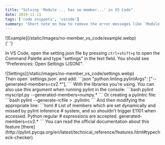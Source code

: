 ```yaml
---
title: "Solving 'Module ... has no member...' in VS Code"
date: 2019-11-11
tags: ['code snippets', 'vscode']
summary: "Short note on how to remove the error messages like `Module 'cv2' has no '...' member` on VS Code."
---
```


<div className="text-center">![Example](/static/images/no-member_vs_code/example.webp)</div>{' '}

In VS Code, open the setting.json file by pressing `ctrl+shift+p` to open the Command Palette and type "settings" in the text field. You should see "Preferences: Open Settings (JSON)".

<div className="text-center">![Settings](/static/images/no-member_vs_code/settings.webp)</div>
Then open `settings.json` and add: ```json "python.linting.pylintArgs": ["--generated-members=cv2.*"],
``` With the libraries you're using. You can also use this argument when running pylint in the console:
```bash pylint myscript.py --generated-members=numpy.* ``` Or creating a pylintrc file: ```bash pylint
--generate-rcfile > .pylintrc ``` And then modifying the appropriate line: ```toml # List of members
which are set dynamically and missed by pylint inference # system, and so shouldn't trigger E1101 when
accessed. Python regular # expressions are accepted. generated-members=cv2.* ``` You can read the official
documentation about this feature [there](http://pylint.pycqa.org/en/latest/technical_reference/features.html#typecheck-checker).
